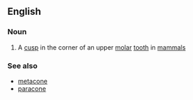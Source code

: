 ==English==

===Noun===
{{wikipedia}}
{{en-noun}}

#{{anatomy}} A [[cusp]] in the corner of an upper [[molar]] [[tooth]] in [[mammal]]s

===See also===
*[[metacone]]
*[[paracone]]